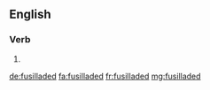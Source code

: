 ==English==

===Verb===
{{head|en}}

# {{en-past of|fusillade}}

[[de:fusilladed]]
[[fa:fusilladed]]
[[fr:fusilladed]]
[[mg:fusilladed]]